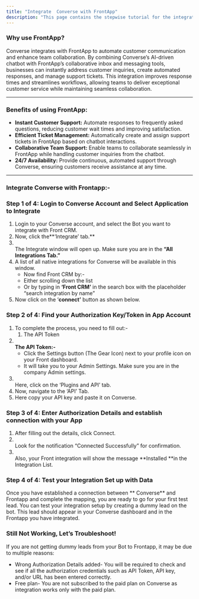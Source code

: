 ```yaml
---
title: "Integrate  Converse with FrontApp"
description: "This page contains the stepwise tutorial for the integration with  Converse"
---
```


### **Why use FrontApp?**

 Converse integrates with FrontApp to automate customer communication and enhance team collaboration. By combining  Converse’s AI-driven chatbot with FrontApp’s collaborative inbox and messaging tools, businesses can instantly address customer inquiries, create automated responses, and manage support tickets. This integration improves response times and streamlines workflows, allowing teams to deliver exceptional customer service while maintaining seamless collaboration.

---

### **Benefits of using FrontApp:**

- **Instant Customer Support:** Automate responses to frequently asked questions, reducing customer wait times and improving satisfaction.
- **Efficient Ticket Management:** Automatically create and assign support tickets in FrontApp based on chatbot interactions.
- **Collaborative Team Support:** Enable teams to collaborate seamlessly in FrontApp while handling customer inquiries from the chatbot.
- **24/7 Availability:** Provide continuous, automated support through  Converse, ensuring customers receive assistance at any time.

---

### **Integrate  Converse with Frontapp:-**

### **Step 1 of 4: Login to  Converse Account and Select Application to Integrate**

1. Login to your  Converse account, and select the Bot you want to integrate with Front CRM.
2. Now, click the**‘Integrate’ tab.** 
3. \
   The Integrate window will open up. Make sure you are in the **“All Integrations Tab.”**
4. A list of all native integrations for  Converse will be available in this window.
   - Now find Front CRM by:-
   - Either scrolling down the list
   - Or by typing in **‘**Front CRM**’** in the search box with the placeholder “search integration by name”
5. Now click on the ‘**connect’** button as shown below.

### **Step 2 of 4: Find your Authorization Key/Token in App Account**

1. To complete the process, you need to fill out:-
   1. The API Token
2. **\
   The API Token:-**
   - Click the Settings button (The Gear Icon) next to your profile icon on your Front dashboard.
   - It will take you to your Admin Settings. Make sure you are in the company Admin settings.
3. \
   Here, click on the ‘Plugins and API’ tab.
4. Now, navigate to the ‘API’ Tab.
5. Here copy your API key and paste it on  Converse.

### **Step 3 of 4: Enter Authorization Details and establish connection with your App**

1. After filling out the details, click Connect.
2. \
   Look for the notification “Connected Successfully” for confirmation.
3. \
   Also, your Front integration will show the message **Installed **in the Integration List.

### **Step 4 of 4: Test your Integration Set up with Data**

Once you have established a connection between ** Converse** and Frontapp and complete the mapping, you are ready to go for your first test lead. You can test your integration setup by creating a dummy lead on the bot. This lead should appear in your  Converse dashboard and in the Frontapp you have integrated.

### **Still Not Working, Let’s Troubleshoot\!**

If you are not getting dummy leads from your Bot to Frontapp, it may be due to multiple reasons:

- Wrong Authorization Details added- You will be required to check and see if all the authorization credentials such as API Token, API key, and/or URL has been entered correctly.
- Free plan- You are not subscribed to the paid plan on  Converse as integration works only with the paid plan.

 